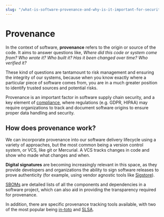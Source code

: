 ```yaml
---
slug: "/what-is-software-provenance-and-why-is-it-important-for-security"
---
```


# Provenance

In the context of software, **provenance** refers to the origin or source of the code. It aims to answer questions like, _Where did this code or system come from? Who wrote it? Who built it? Has it been changed over time? Who verified it?_

These kind of questions are tantamount to risk management and ensuring the integrity of our systems, because when you know exactly where a particular piece of software comes from, you are in a much greater position to identify trusted sources and potential risks.

Provenance is an important factor in software supply chain security, and a key element of [compliance](/category/compliance), where regulations (e.g. GDPR, HIPAA) may require organizations to track and document software origins to ensure proper data handling and security.

## How does provenance work?

We can incorporate provenance into our software delivery lifecycle using a variety of approaches, but the most common being a version control system, or VCS, like git or Mercurial. A VCS tracks changes in code and show who made what changes and when.

**Digital signatures** are becoming increasingly relevant in this space, as they provide developers and organizations the ability to sign software releases to prove authenticity (for example, using vendor agnostic tools like <a href="https://sigstore.dev" rel="nofollow" target="_blank">Sigstore</a>).

[SBOMs](/what-is-an-sbom-software-bill-of-materials-and-why-does-it-matter) are detailed lists of all the components and dependencies in a software project, which can also aid in providing the transparency required for provenance.

In addition, there are specific provenance tracking tools available, with two of the most popular being [in-toto](https://in-toto.io/) and [SLSA](/slsa-supply-chain-levels-compliance-for-software).
